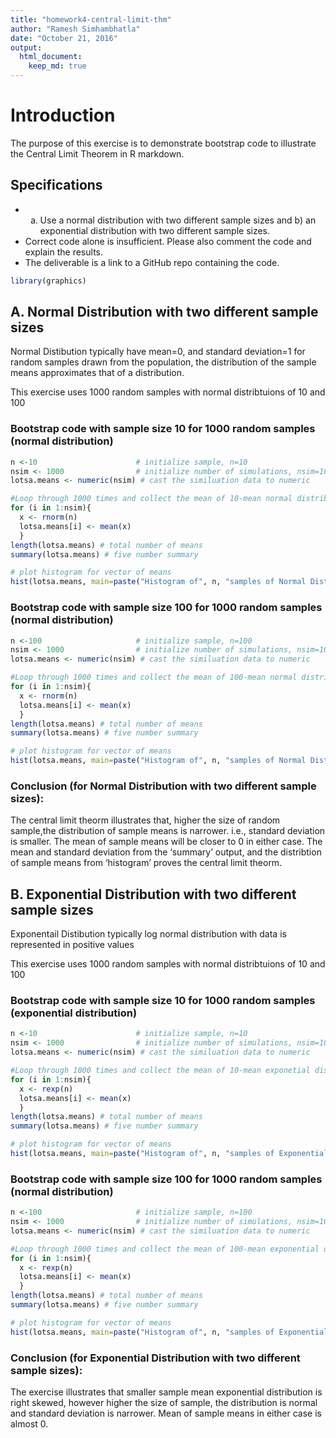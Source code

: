 ```yaml
---
title: "homework4-central-limit-thm"
author: "Ramesh Simhambhatla"
date: "October 21, 2016"
output: 
  html_document:
    keep_md: true
---
```

# Introduction
The purpose of this exercise is to demonstrate bootstrap code to illustrate the Central Limit Theorem in R markdown.

## Specifications
* a) Use a normal distribution with two different sample sizes and b) an exponential distribution with two different sample sizes. 
* Correct code alone is insufficient. Please also comment the code and explain the results. 
* The deliverable is a link to a GitHub repo containing the code. 

```r
library(graphics)
```

## A. Normal Distribution with two different sample sizes
Normal Distibution typically have mean=0, and standard deviation=1 for random
samples drawn from the population, the distribution of the sample means approximates that of a
distribution.

This exercise uses 1000 random samples with normal distribtuions of 10 and 100

### Bootstrap code with sample size 10 for 1000 random samples (normal distribution)
```r
n <-10                      # initialize sample, n=10
nsim <- 1000                # initialize number of simulations, nsim=1000
lotsa.means <- numeric(nsim) # cast the similuation data to numeric

#Loop through 1000 times and collect the mean of 10-mean normal distributions 
for (i in 1:nsim){ 
  x <- rnorm(n) 
  lotsa.means[i] <- mean(x) 
  } 
length(lotsa.means) # total number of means 
summary(lotsa.means) # five number summary

# plot histogram for vector of means
hist(lotsa.means, main=paste("Histogram of", n, "samples of Normal Distribution"), xlab="sample means", ylab="frequency")
```

### Bootstrap code with sample size 100 for 1000 random samples (normal distribution)
```r
n <-100                     # initialize sample, n=100
nsim <- 1000                # initialize number of simulations, nsim=1000
lotsa.means <- numeric(nsim) # cast the similuation data to numeric

#Loop through 1000 times and collect the mean of 100-mean normal distributions 
for (i in 1:nsim){ 
  x <- rnorm(n) 
  lotsa.means[i] <- mean(x) 
  } 
length(lotsa.means) # total number of means 
summary(lotsa.means) # five number summary 

# plot histogram for vector of means
hist(lotsa.means, main=paste("Histogram of", n, "samples of Normal Distribution"), xlab="sample means", ylab="frequency")
```

### Conclusion (for Normal Distribution with two different sample sizes):
The central limit theorm illustrates that, higher the size of random sample,the distribution of sample means is narrower. i.e., standard deviation is smaller. The mean of sample means will be closer to 0 in either case. The mean and standard deviation from the 'summary' output, and the distribtion of sample means from 'histogram' proves the central limit theorm.  

## B. Exponential Distribution with two different sample sizes
Exponentail Distibution typically log normal distribution with data is represented in positive values

This exercise uses 1000 random samples with normal distribtuions of 10 and 100

### Bootstrap code with sample size 10 for 1000 random samples (exponential distribution)
```r
n <-10                      # initialize sample, n=10
nsim <- 1000                # initialize number of simulations, nsim=1000
lotsa.means <- numeric(nsim) # cast the similuation data to numeric

#Loop through 1000 times and collect the mean of 10-mean exponetial distributions 
for (i in 1:nsim){ 
  x <- rexp(n) 
  lotsa.means[i] <- mean(x) 
  } 
length(lotsa.means) # total number of means 
summary(lotsa.means) # five number summary

# plot histogram for vector of means
hist(lotsa.means, main=paste("Histogram of", n, "samples of Exponential Distribution"), xlab="sample means", ylab="frequency")
```

### Bootstrap code with sample size 100 for 1000 random samples (normal distribution)
```r
n <-100                     # initialize sample, n=100
nsim <- 1000                # initialize number of simulations, nsim=1000
lotsa.means <- numeric(nsim) # cast the similuation data to numeric

#Loop through 1000 times and collect the mean of 100-mean exponential distributions 
for (i in 1:nsim){ 
  x <- rexp(n) 
  lotsa.means[i] <- mean(x) 
  } 
length(lotsa.means) # total number of means 
summary(lotsa.means) # five number summary 

# plot histogram for vector of means
hist(lotsa.means, main=paste("Histogram of", n, "samples of Exponential Distribution"), xlab="sample means", ylab="frequency")
```

### Conclusion (for Exponential Distribution with two different sample sizes):
The exercise illustrates that smaller sample mean exponential distribution is right skewed, however higher the size of sample, the distribution is normal and standard deviation is narrower. Mean of sample means in either case is almost 0.